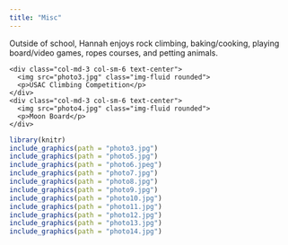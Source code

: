 ```yaml
---
title: "Misc"
---
```


Outside of school, Hannah enjoys rock climbing, baking/cooking, playing board/video games, ropes courses, and petting animals. 

<div class="container">
  <div class="row">

    <div class="col-md-3 col-sm-6 text-center">
      <img src="photo3.jpg" class="img-fluid rounded">
      <p>USAC Climbing Competition</p>
    </div>
    <div class="col-md-3 col-sm-6 text-center">
      <img src="photo4.jpg" class="img-fluid rounded">
      <p>Moon Board</p>
    </div>
    
    
    
  </div>
</div>

```r
library(knitr)
include_graphics(path = "photo3.jpg")
include_graphics(path = "photo5.jpg")
include_graphics(path = "photo6.jpeg")
include_graphics(path = "photo7.jpg")
include_graphics(path = "photo8.jpg")
include_graphics(path = "photo9.jpg")
include_graphics(path = "photo10.jpg")
include_graphics(path = "photo11.jpg")
include_graphics(path = "photo12.jpg")
include_graphics(path = "photo13.jpg")
include_graphics(path = "photo14.jpg")
```

